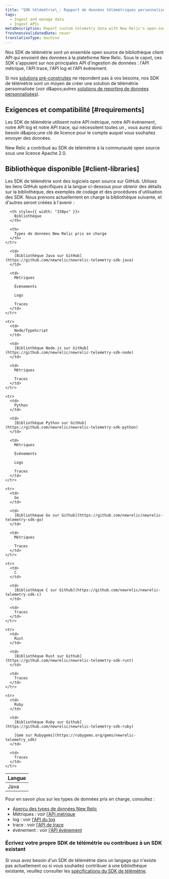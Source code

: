 ```yaml
---
title: "SDK télémétrie\_: Rapport de données télémétriques personnalisées"
tags:
  - Ingest and manage data
  - Ingest APIs
metaDescription: Report custom telemetry data with New Relic's open-source Telemetry SDKs.
freshnessValidatedDate: never
translationType: machine
---
```


Nos SDK de télémétrie sont un ensemble open source de bibliothèque client API qui envoient des données à la plateforme New Relic. Sous le capot, ces SDK s&apos;appuient sur nos principales API d&apos;ingestion de données : l&apos;API métrique, l&apos;API trace, l&apos;API log et l&apos;API événement.

Si nos [solutions pré-construites](https://newrelic.com/instant-observability) ne répondent pas à vos besoins, nos SDK de télémétrie sont un moyen de créer une solution de télémétrie personnalisée (voir d&amp;apos;autres [solutions de reporting de données personnalisées](/docs/data-apis/custom-data/intro-custom-data)).

## Exigences et compatibilité [#requirements]

Les SDK de télémétrie utilisent notre API métrique, notre API événement, notre API log et notre API trace, qui nécessitent toutes un <InlinePopover type="licenseKey" />, vous aurez donc besoin d&amp;apos;une clé de licence pour le compte auquel vous souhaitez envoyer des données.

<Callout variant="tip">
  New Relic a contribué au SDK de télémétrie à la communauté open source sous une licence Apache 2.0.
</Callout>

## Bibliothèque disponible [#client-libraries]

Les SDK de télémétrie sont des logiciels open source sur GitHub. Utilisez les liens GitHub spécifiques à la langue ci-dessous pour obtenir des détails sur la bibliothèque, des exemples de codage et des procédures d&apos;utilisation des SDK. Nous prenons actuellement en charge la bibliothèque suivante, et d&apos;autres seront créées à l&apos;avenir :

<table>
  <thead>
    <tr>
      <th style={{ width: "190px" }}>
        Langue
      </th>

      <th style={{ width: "330px" }}>
        Bibliothèque
      </th>

      <th>
        Types de données New Relic pris en charge
      </th>
    </tr>
  </thead>

  <tbody>
    <tr>
      <td>
        Java
      </td>

      <td>
        [Bibliothèque Java sur GitHub](https://github.com/newrelic/newrelic-telemetry-sdk-java)
      </td>

      <td>
        Métriques

        Événements

        Logs

        Traces
      </td>
    </tr>

    <tr>
      <td>
        Node/TypeScript
      </td>

      <td>
        [Bibliothèque Node.js sur GitHub](https://github.com/newrelic/newrelic-telemetry-sdk-node)
      </td>

      <td>
        Métriques

        Traces
      </td>
    </tr>

    <tr>
      <td>
        Python
      </td>

      <td>
        [Bibliothèque Python sur GitHub](https://github.com/newrelic/newrelic-telemetry-sdk-python)
      </td>

      <td>
        Métriques

        Événements

        Logs

        Traces
      </td>
    </tr>

    <tr>
      <td>
        Go
      </td>

      <td>
        [Bibliothèque Go sur Github](https://github.com/newrelic/newrelic-telemetry-sdk-go)
      </td>

      <td>
        Métriques

        Traces
      </td>
    </tr>

    <tr>
      <td>
        C
      </td>

      <td>
        [Bibliothèque C sur Github](https://github.com/newrelic/newrelic-telemetry-sdk-c)
      </td>

      <td>
        Traces
      </td>
    </tr>

    <tr>
      <td>
        Rust
      </td>

      <td>
        [Bibliothèque Rust sur Github](https://github.com/newrelic/newrelic-telemetry-sdk-rust)
      </td>

      <td>
        Traces
      </td>
    </tr>

    <tr>
      <td>
        Ruby
      </td>

      <td>
        [Bibliothèque Ruby sur Github](https://github.com/newrelic/newrelic-telemetry-sdk-ruby)

        [Gem sur Rubygems](https://rubygems.org/gems/newrelic-telemetry_sdk)
      </td>

      <td>
        Traces
      </td>
    </tr>
  </tbody>
</table>

Pour en savoir plus sur les types de données pris en charge, consultez :

* [Aperçu des types de données New Relic](/docs/telemetry-data-platform/ingest-manage-data/understand-data/new-relic-data-types)
* Métriques : voir [l&apos;API métrique](/docs/data-ingest-apis/get-data-new-relic/metric-api/introduction-metric-api)
* log : voir [l&apos;API du log](/docs/telemetry-data-platform/get-data/apis/introduction-log-api)
* trace : voir [l&apos;API de trace](/docs/understand-dependencies/distributed-tracing/trace-api/introduction-trace-api)
* événement : voir [l&apos;API événement](/docs/telemetry-data-platform/ingest-manage-data/ingest-apis/intro-event-api)

### Écrivez votre propre SDK de télémétrie ou contribuez à un SDK existant

Si vous avez besoin d&apos;un SDK de télémétrie dans un langage qui n&apos;existe pas actuellement ou si vous souhaitez contribuer à une bibliothèque existante, veuillez consulter les [spécifications du SDK de télémétrie](https://github.com/newrelic/newrelic-telemetry-sdk-specs).